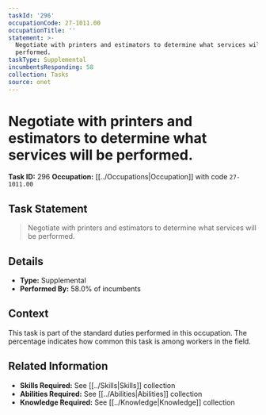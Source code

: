 ```yaml
---
taskId: '296'
occupationCode: 27-1011.00
occupationTitle: ''
statement: >-
  Negotiate with printers and estimators to determine what services will be
  performed.
taskType: Supplemental
incumbentsResponding: 58
collection: Tasks
source: onet
---
```

# Negotiate with printers and estimators to determine what services will be performed.

**Task ID:** 296
**Occupation:** [[../Occupations|Occupation]] with code `27-1011.00`

## Task Statement

> Negotiate with printers and estimators to determine what services will be performed.

## Details

- **Type:** Supplemental
- **Performed By:** 58.0% of incumbents

## Context

This task is part of the standard duties performed in this occupation. The percentage indicates how common this task is among workers in the field.

## Related Information

- **Skills Required:** See [[../Skills|Skills]] collection
- **Abilities Required:** See [[../Abilities|Abilities]] collection
- **Knowledge Required:** See [[../Knowledge|Knowledge]] collection
